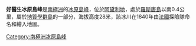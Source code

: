 '''好醫生冰原島峰'''是[[南極洲|南極洲]]的[[冰原島峰|冰原島峰]]，位於[[阿黛利地|阿黛利地]]，處於[[羅斯唐島|羅斯唐島]]以南0.4公里，屬於[[地質學群島|地質學群島]]的一部分，海拔高度28米，該冰川在1840年由[[法國|法國]]探險隊命名和繪入地圖。

{{Coord|66|40|S|140|1|E|source:GNIS|display=title}}

{{DEFAULTSORT:Bon Docteur Nunatak}}
[[Category:南極洲冰原島峰|Category:南極洲冰原島峰]]


{{AdélieLand-geo-stub}}